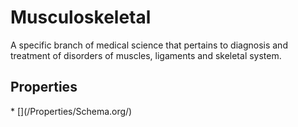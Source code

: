 
# Musculoskeletal

A specific branch of medical science that pertains to diagnosis and treatment of disorders of muscles, ligaments and skeletal system.

## Properties

<Grid>
* [](/Properties/Schema.org/)

</Grid>

